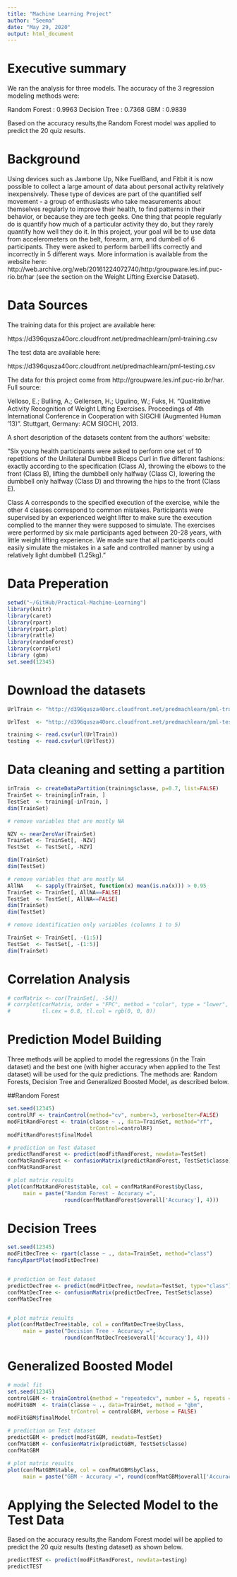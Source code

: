 ```yaml
---
title: "Machine Learning Project"
author: "Seema"
date: "May 29, 2020"
output: html_document
---
```


# Executive summary

We ran the analysis for three models. 
The accuracy of the 3 regression modeling methods were:

Random Forest : 0.9963
Decision Tree : 0.7368
GBM : 0.9839

Based on the accuracy results,the Random Forest model was applied to predict the 20 quiz results.

# Background 

Using devices such as Jawbone Up, Nike FuelBand, and Fitbit it is now possible to collect a large amount of data about personal activity relatively inexpensively. These type of devices are part of the quantified self movement - a group of enthusiasts who take measurements about themselves regularly to improve their health, to find patterns in their behavior, or because they are tech geeks. One thing that people regularly do is quantify how much of a particular activity they do, but they rarely quantify how well they do it. In this project, your goal will be to use data from accelerometers on the belt, forearm, arm, and dumbell of 6 participants. They were asked to perform barbell lifts correctly and incorrectly in 5 different ways. More information is available from the website here: http://web.archive.org/web/20161224072740/http:/groupware.les.inf.puc-rio.br/har (see the section on the Weight Lifting Exercise Dataset).

# Data Sources

The training data for this project are available here:

https://d396qusza40orc.cloudfront.net/predmachlearn/pml-training.csv

The test data are available here:

https://d396qusza40orc.cloudfront.net/predmachlearn/pml-testing.csv

The data for this project come from http://groupware.les.inf.puc-rio.br/har. Full source:

Velloso, E.; Bulling, A.; Gellersen, H.; Ugulino, W.; Fuks, H. "Qualitative Activity Recognition of Weight Lifting Exercises. Proceedings of 4th International Conference in Cooperation with SIGCHI (Augmented Human '13)". Stuttgart, Germany: ACM SIGCHI, 2013.

A short description of the datasets content from the authors' website:

"Six young health participants were asked to perform one set of 10 repetitions of the Unilateral Dumbbell Biceps Curl in five different fashions: exactly according to the specification (Class A), throwing the elbows to the front (Class B), lifting the dumbbell only halfway (Class C), lowering the dumbbell only halfway (Class D) and throwing the hips to the front (Class E).

Class A corresponds to the specified execution of the exercise, while the other 4 classes correspond to common mistakes. Participants were supervised by an experienced weight lifter to make sure the execution complied to the manner they were supposed to simulate. The exercises were performed by six male participants aged between 20-28 years, with little weight lifting experience. We made sure that all participants could easily simulate the mistakes in a safe and controlled manner by using a relatively light dumbbell (1.25kg)."

# Data Preperation 
```r

setwd("~/GitHub/Practical-Machine-Learning")
library(knitr)
library(caret)
library(rpart)
library(rpart.plot)
library(rattle)
library(randomForest)
library(corrplot)
library (gbm)
set.seed(12345)

```
# Download the datasets
```r

UrlTrain <- "http://d396qusza40orc.cloudfront.net/predmachlearn/pml-training.csv"

UrlTest  <- "http://d396qusza40orc.cloudfront.net/predmachlearn/pml-testing.csv"

training <- read.csv(url(UrlTrain))
testing  <- read.csv(url(UrlTest))
```
# Data cleaning and setting a partition 
```r

inTrain  <- createDataPartition(training$classe, p=0.7, list=FALSE)
TrainSet <- training[inTrain, ]
TestSet  <- training[-inTrain, ]
dim(TrainSet)

# remove variables that are mostly NA

NZV <- nearZeroVar(TrainSet)
TrainSet <- TrainSet[, -NZV]
TestSet  <- TestSet[, -NZV]

dim(TrainSet)
dim(TestSet)

# remove variables that are mostly NA
AllNA    <- sapply(TrainSet, function(x) mean(is.na(x))) > 0.95
TrainSet <- TrainSet[, AllNA==FALSE]
TestSet  <- TestSet[, AllNA==FALSE]
dim(TrainSet)
dim(TestSet)

# remove identification only variables (columns 1 to 5)

TrainSet <- TrainSet[, -(1:5)]
TestSet  <- TestSet[, -(1:5)]
dim(TrainSet)
```
# Correlation Analysis

```r
# corMatrix <- cor(TrainSet[, -54])
# corrplot(corMatrix, order = "FPC", method = "color", type = "lower", 
#          tl.cex = 0.8, tl.col = rgb(0, 0, 0))

```
# Prediction Model Building
Three methods will be applied to model the regressions (in the Train dataset) and the best one (with higher accuracy when applied to the Test dataset) will be used for the quiz predictions. The methods are: Random Forests, Decision Tree and Generalized Boosted Model, as described below.

##Random Forest 

```r
set.seed(12345)
controlRF <- trainControl(method="cv", number=3, verboseIter=FALSE)
modFitRandForest <- train(classe ~ ., data=TrainSet, method="rf",
                          trControl=controlRF)
modFitRandForest$finalModel

# prediction on Test dataset
predictRandForest <- predict(modFitRandForest, newdata=TestSet)
confMatRandForest <- confusionMatrix(predictRandForest, TestSet$classe)
confMatRandForest

# plot matrix results
plot(confMatRandForest$table, col = confMatRandForest$byClass,
     main = paste("Random Forest - Accuracy =",
                  round(confMatRandForest$overall['Accuracy'], 4)))

```

# Decision Trees 

```r
set.seed(12345)
modFitDecTree <- rpart(classe ~ ., data=TrainSet, method="class")
fancyRpartPlot(modFitDecTree)


# prediction on Test dataset
predictDecTree <- predict(modFitDecTree, newdata=TestSet, type="class")
confMatDecTree <- confusionMatrix(predictDecTree, TestSet$classe)
confMatDecTree


# plot matrix results
plot(confMatDecTree$table, col = confMatDecTree$byClass, 
     main = paste("Decision Tree - Accuracy =",
                  round(confMatDecTree$overall['Accuracy'], 4)))

```

# Generalized Boosted Model 
```r
# model fit
set.seed(12345)
controlGBM <- trainControl(method = "repeatedcv", number = 5, repeats = 1)
modFitGBM  <- train(classe ~ ., data=TrainSet, method = "gbm",
                    trControl = controlGBM, verbose = FALSE)
modFitGBM$finalModel

# prediction on Test dataset
predictGBM <- predict(modFitGBM, newdata=TestSet)
confMatGBM <- confusionMatrix(predictGBM, TestSet$classe)
confMatGBM

# plot matrix results
plot(confMatGBM$table, col = confMatGBM$byClass, 
     main = paste("GBM - Accuracy =", round(confMatGBM$overall['Accuracy'], 4)))

```
# Applying the Selected Model to the Test Data

Based on the accuracy results,the Random Forest model will be applied to predict the 20 quiz results (testing dataset) as shown below.

```r
predictTEST <- predict(modFitRandForest, newdata=testing)
predictTEST
```

